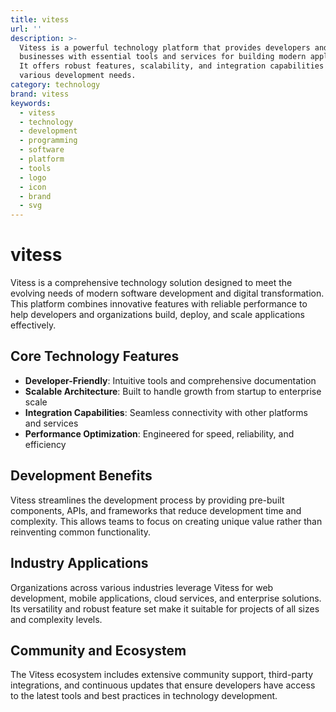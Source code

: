 ```yaml
---
title: vitess
url: ''
description: >-
  Vitess is a powerful technology platform that provides developers and
  businesses with essential tools and services for building modern applications.
  It offers robust features, scalability, and integration capabilities for
  various development needs.
category: technology
brand: vitess
keywords:
  - vitess
  - technology
  - development
  - programming
  - software
  - platform
  - tools
  - logo
  - icon
  - brand
  - svg
---
```


# vitess

Vitess is a comprehensive technology solution designed to meet the evolving needs of modern software development and digital transformation. This platform combines innovative features with reliable performance to help developers and organizations build, deploy, and scale applications effectively.

## Core Technology Features

- **Developer-Friendly**: Intuitive tools and comprehensive documentation
- **Scalable Architecture**: Built to handle growth from startup to enterprise scale
- **Integration Capabilities**: Seamless connectivity with other platforms and services
- **Performance Optimization**: Engineered for speed, reliability, and efficiency

## Development Benefits

Vitess streamlines the development process by providing pre-built components, APIs, and frameworks that reduce development time and complexity. This allows teams to focus on creating unique value rather than reinventing common functionality.

## Industry Applications

Organizations across various industries leverage Vitess for web development, mobile applications, cloud services, and enterprise solutions. Its versatility and robust feature set make it suitable for projects of all sizes and complexity levels.

## Community and Ecosystem

The Vitess ecosystem includes extensive community support, third-party integrations, and continuous updates that ensure developers have access to the latest tools and best practices in technology development.
